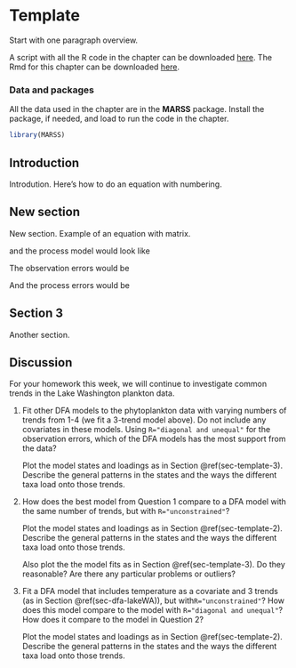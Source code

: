 

# Template {#sec-template}

\chaptermark{Template}

Start with one paragraph overview.

A script with all the R code in the chapter can be downloaded [here](./Rcode/template.R). The Rmd for this chapter can be downloaded [here](./Rmds/template.Rmd).

### Data and packages {.unnumbered}

All the data used in the chapter are in the **MARSS** package. Install the package, if needed, and load to run the code in the chapter.


```r
library(MARSS)
```

## Introduction {#sec-template-intro}

Introdution. Here's how to do an equation with numbering.

```{=tex}
\begin{equation}
\begin{gathered}
\mathbf{y}_t = \mathbf{Z}\mathbf{x}_t+\mathbf{a}+\mathbf{v}_t \text{ where } \mathbf{v}_t \sim \text{MVN}(0,\mathbf{R}) \\
\mathbf{x}_t = \mathbf{x}_{t-1}+\mathbf{w}_t \text{ where } \mathbf{w}_t \sim \text{MVN}(0,\mathbf{Q}) \\
\end{gathered}
(\#eq:template1)
\end{equation}
```
## New section {#sec-template-2}

New section. Example of an equation with matrix.

```{=tex}
\begin{equation}
\begin{bmatrix}
    y_{1} \\
    y_{2} \\
    y_{3} \\
    y_{4} \\
    y_{5} \end{bmatrix}_t = 
 \begin{bmatrix}
    z_{11}&z_{12}&z_{13}\\
    z_{21}&z_{22}&z_{23}\\
    z_{31}&z_{32}&z_{33}\\
    z_{41}&z_{42}&z_{43}\\
    z_{51}&z_{52}&z_{53}\end{bmatrix}   
 \begin{bmatrix}
    x_{1} \\
    x_{2} \\
    x_{3} \end{bmatrix}_t + 
 \begin{bmatrix}
    a_1 \\
    a_2 \\
    a_3 \\
    a_4 \\
    a_5 \end{bmatrix} + 
 \begin{bmatrix}
    v_{1} \\
    v_{2} \\
    v_{3} \\
    v_{4} \\
    v_{5} \end{bmatrix}_t.
(\#eq:template2-y)
\end{equation}
```
and the process model would look like

```{=tex}
\begin{equation}
\begin{bmatrix}
    x_{1} \\
    x_{2} \\
    x_{3} \end{bmatrix}_t = 
 \begin{bmatrix}
    1&0&0 \\
    0&1&0 \\
    0&0&1 \end{bmatrix} 
 \begin{bmatrix}
    x_{1}\\
    x_{2}\\
    x_{3}\end{bmatrix}_{t-1} +
 \begin{bmatrix}
    w_{1} \\
    w_{2} \\
    w_{3} \end{bmatrix}_t 
(\#eq:tempate2-x)
\end{equation}
```
The observation errors would be

```{=tex}
\begin{equation}
\begin{bmatrix}
    v_{1} \\
    v_{2} \\
    v_{3} \\
    v_{4} \\
    v_{5} \end{bmatrix}_t 
 \sim \text{MVN} \begin{pmatrix}
    \begin{bmatrix}
    0 \\
    0 \\
    0 \\
    0 \\
    0 \end{bmatrix},
 \begin{bmatrix}
    r_{11}&r_{12}&r_{13}&r_{14}&r_{15}\\
    r_{12}&r_{22}&r_{23}&r_{24}&r_{25}\\
    r_{13}&r_{23}&r_{33}&r_{34}&r_{35}\\
    r_{14}&r_{24}&r_{34}&r_{44}&r_{45}\\
    r_{15}&r_{25}&r_{35}&r_{45}&r_{55}\end{bmatrix}
\end{pmatrix}
(\#eq:template2-oe)
\end{equation}
```
And the process errors would be

```{=tex}
\begin{equation}
\begin{bmatrix}
    w_{1} \\
    w_{2} \\
    w_{3} \end{bmatrix}_t
\sim \text{MVN} \begin{pmatrix}
 \begin{bmatrix}
    0 \\
    0 \\
    0 \end{bmatrix},
 \begin{bmatrix}
    q_{11}&q_{12}&q_{13}\\
    q_{12}&q_{22}&q_{23}\\
    q_{13}&q_{23}&q_{33}\end{bmatrix}
\end{pmatrix}.
(\#eq:template2-pe)
\end{equation}
```
## Section 3 {#sec-template-3}

Another section.

## Discussion {#sec-template-discussion}

For your homework this week, we will continue to investigate common trends in the Lake Washington plankton data.

1.  Fit other DFA models to the phytoplankton data with varying numbers of trends from 1-4 (we fit a 3-trend model above). Do not include any covariates in these models. Using `R="diagonal and unequal"` for the observation errors, which of the DFA models has the most support from the data?

    Plot the model states and loadings as in Section \@ref(sec-template-3). Describe the general patterns in the states and the ways the different taxa load onto those trends.

2.  How does the best model from Question 1 compare to a DFA model with the same number of trends, but with `R="unconstrained"`?

    Plot the model states and loadings as in Section \@ref(sec-template-2). Describe the general patterns in the states and the ways the different taxa load onto those trends.

    Also plot the the model fits as in Section \@ref(sec-template-3). Do they reasonable? Are there any particular problems or outliers?

3.  Fit a DFA model that includes temperature as a covariate and 3 trends (as in Section \@ref(sec-dfa-lakeWA)), but with`R="unconstrained"`? How does this model compare to the model with `R="diagonal and unequal"`? How does it compare to the model in Question 2?

    Plot the model states and loadings as in Section \@ref(sec-template-2). Describe the general patterns in the states and the ways the different taxa load onto those trends.
